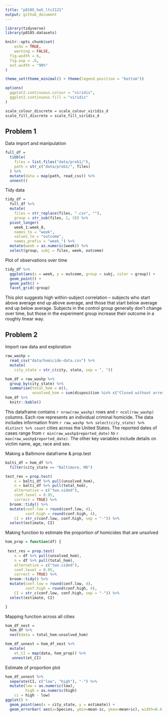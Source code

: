 ```yaml
---
title: "p8105_hw5_ltc2121"
output: github_document
---
```


```r
library(tidyverse)
library(p8105.datasets)

knitr::opts_chunk$set(
	echo = TRUE,
	warning = FALSE,
  fig.width = 6,
  fig.asp = .6,
  out.width = "90%"
)

theme_set(theme_minimal() + theme(legend.position = "bottom"))

options(
  ggplot2.continuous.colour = "viridis",
  ggplot2.continuous.fill = "viridis"
)

scale_colour_discrete = scale_colour_viridis_d
scale_fill_discrete = scale_fill_viridis_d
```

## Problem 1

Data import and manipulation 

```r
full_df = 
  tibble(
    files = list.files("data/prob1/"),
    path = str_c("data/prob1/", files)
  ) %>% 
  mutate(data = map(path, read_csv)) %>% 
  unnest()
```

Tidy data

```r
tidy_df = 
  full_df %>% 
  mutate(
    files = str_replace(files, ".csv", ""),
    group = str_sub(files, 1, 3)) %>% 
  pivot_longer(
    week_1:week_8,
    names_to = "week",
    values_to = "outcome",
    names_prefix = "week_") %>% 
  mutate(week = as.numeric(week)) %>% 
  select(group, subj = files, week, outcome)
```

Plot of observations over time 

```r
tidy_df %>% 
  ggplot(aes(x = week, y = outcome, group = subj, color = group)) + 
  geom_point() + 
  geom_path() + 
  facet_grid(~group)
```

This plot suggests high within-subject correlation -- subjects who start above average end up above average, and those that start below average end up below average. Subjects in the control group generally don't change over time, but those in the experiment group increase their outcome in a roughly linear way. 

## Problem 2

Import raw data and exploration

```r
raw_washp = 
  read_csv("data/homicide-data.csv") %>% 
  mutate(
    city_state = str_c(city, state, sep = ", ")) 

hom_df = raw_washp %>% 
  group_by(city_state) %>% 
  summarise(total_hom = n(), 
            unsolved_hom = sum(disposition %in% c("Closed without arrest", "Open/No arrest"))) 
hom_df %>% 
  knitr::kable()

```

This dataframe contains `r nrow(raw_washp)` rows and `r ncol(raw_washp)` columns. Each row represents an individual criminal homicide. The data includes information from `r raw_washp %>% select(city_state) %>% distinct %>% count` cities across the United States. The reported dates of cases range from `r min(raw_washp$reported_date)` to `r max(raw_washp$reported_date)`. The other key variables include details on victim name, age, race and sex. 

Making a Baltimore dataframe & prop.test 
```r
balti_df = hom_df %>% 
  filter(city_state == "Baltimore, MD")

test_res = prop.test(
    x = balti_df %>% pull(unsolved_hom),
    n = balti_df %>% pull(total_hom),
    alternative = c("two.sided"),
    conf.level = 0.95, 
    correct = TRUE) %>% 
  broom::tidy() %>% 
  mutate(conf.low = round(conf.low, 4),
         conf.high = round(conf.high, 4),
    CI = str_c(conf.low, conf.high, sep = "-")) %>% 
  select(estimate, CI)

```

Making function to estimate the proportion of homicides that are unsolved

```r
hom_prop = function(df) {
  
 test_res = prop.test(
    x = df %>% pull(unsolved_hom),
    n = df %>% pull(total_hom),
    alternative = c("two.sided"),
    conf.level = 0.95, 
    correct = TRUE) %>% 
  broom::tidy() %>% 
  mutate(conf.low = round(conf.low, 4),
         conf.high = round(conf.high, 4),
    CI = str_c(conf.low, conf.high, sep = "-")) %>% 
  select(estimate, CI)

}

```

Mapping function across all cities 

```r
hom_df_nest = 
  hom_df %>% 
  nest(data = total_hom:unsolved_hom)

hom_df_unnest = hom_df_nest %>% 
  mutate(
    et_CI = map(data, hom_prop)) %>%  
   unnest(et_CI)
```

Estimate of proportion plot

```r
hom_df_unnest %>% 
  separate(CI, c("low", "high"), "-") %>% 
  mutate(low = as.numeric(low), 
         high = as.numeric(high)
    ci = high - low)
ggplot() +
  geom_point(aes(x = city_state, y = estimate)) +
  geom_errorbar( aes(x=Species, ymin=mean-ic, ymax=mean+ic), width=0.4, colour="orange", alpha=0.9, size=1.5)
```

